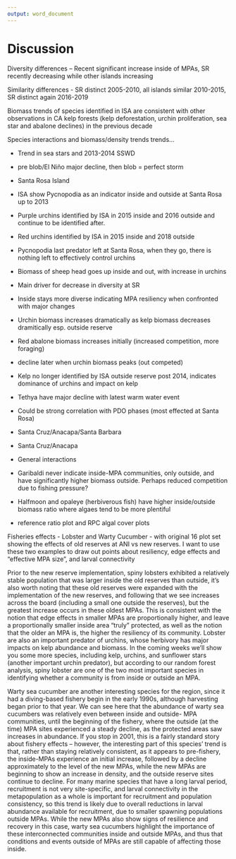 ```yaml
---
output: word_document
---
```

# Discussion

Diversity differences – Recent significant increase inside of MPAs, SR recently decreasing while other islands increasing

Similarity differences - SR distinct 2005-2010, all islands similar 2010-2015, SR distinct again 2016-2019

Biomass trends of species identified in ISA are consistent with other observations in CA kelp forests (kelp deforestation, urchin proliferation, sea star and abalone declines) in the previous decade

Species interactions and biomass/density trends trends…

+    Trend in sea stars and 2013-2014 SSWD 

+ pre blob/El Niño major decline, then blob = perfect storm

+ Santa Rosa Island

+    ISA show Pycnopodia as an indicator inside and outside at Santa Rosa up to 2013

+    Purple urchins identified by ISA in 2015 inside and 2016 outside and continue to be identified after.

+    Red urchins identified by ISA in 2015 inside and 2018 outside

+    Pycnopodia last predator left at Santa Rosa, when they go, there is nothing left to effectively control urchins

+ Biomass of sheep head goes up inside and out, with increase in urchins

+    Main driver for decrease in diversity at SR

+ Inside stays more diverse indicating MPA resiliency when confronted with major changes

+    Urchin biomass increases dramatically as kelp biomass decreases dramitically esp. outside reserve

+    Red abalone biomass increases initially (increased competition, more foraging) 

+ decline later when urchin biomass peaks (out competed)

+    Kelp no longer identified by ISA outside reserve post 2014, indicates dominance of urchins and impact on kelp

+ Tethya have major decline with latest warm water event

+ Could be strong correlation with PDO phases (most effected at Santa Rosa)

+ Santa Cruz/Anacapa/Santa Barbara

+ Santa Cruz/Anacapa

+ General interactions

+ Garibaldi never indicate inside-MPA communities, only outside, and have significantly higher biomass outside. Perhaps reduced competition due to fishing pressure?

+ Halfmoon and opaleye (herbiverous fish) have higher inside/outside biomass ratio where algaes tend to be more plentiful

+ reference ratio plot and RPC algal cover plots

Fisheries effects - Lobster and Warty Cucumber - with original 16 plot set showing the effects of old reserves at ANI vs new reserves. I want to use these two examples to draw out points about resiliency, edge effects and "effective MPA size", and larval connectivity

Prior to the new reserve implementation, spiny lobsters exhibited a relatively stable population that was larger inside the old reserves than outside, it’s also worth noting that these old reserves were expanded with the implementation of the new reserves, and following that we see increases across the board (including a small one outside the reserves), but the greatest increase occurs in these oldest MPAs. This is consistent with the notion that edge effects in smaller MPAs are proportionally higher, and leave a proportionally smaller inside area “truly” protected, as well as the notion that the older an MPA is, the higher the resiliency of its community. Lobster are also an important predator of urchins, whose herbivory has major impacts on kelp abundance and biomass. In the coming weeks we’ll show you some more species, including kelp, urchins, and sunflower stars (another important urchin predator), but according to our random forest analysis, spiny lobster are one of the two most important species in identifying whether a community is from inside or outside an MPA.

Warty sea cucumber are  another interesting species for the region, since it had a diving-based fishery begin in the early 1990s, although harvesting began prior to that year. We can see here that the abundance of warty sea cucumbers was relatively even between inside and outside- MPA communities, until the beginning of the fishery, where the outside (at the time) MPA sites experienced a steady decline, as the protected areas saw increases in abundance. If you stop in 2001, this is a fairly standard story about fishery effects – however, the interesting part of this species’ trend is that, rather than staying relatively consistent, as it appears to pre-fishery, the inside-MPAs experience an initial increase, followed by a decline approximately to the level of the new MPAs, while the new MPAs are beginning to show an increase in density, and the outside reserve sites continue to decline. For many marine species that have a long larval period, recruitment is not very site-specific, and larval connectivity in the metapopulation as a whole is important for recruitment and population consistency, so this trend is likely due to overall reductions in larval abundance available for recruitment, due to smaller spawning populations outside MPAs. While the new MPAs also show signs of resilience and recovery in this case, warty sea cucumbers highlight the importance of these interconnected communities inside and outside MPAs, and thus that conditions and events outside of MPAs are still capable of affecting those inside.
